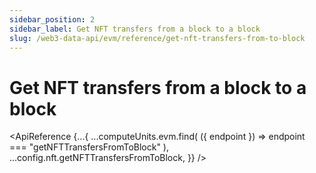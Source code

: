 ```yaml
---
sidebar_position: 2
sidebar_label: Get NFT transfers from a block to a block
slug: /web3-data-api/evm/reference/get-nft-transfers-from-to-block
---
```



# Get NFT transfers from a block to a block

<ApiReference
  {...{
    ...computeUnits.evm.find(
      ({ endpoint }) => endpoint === "getNFTTransfersFromToBlock"
    ),
    ...config.nft.getNFTTransfersFromToBlock,
  }}
/>
